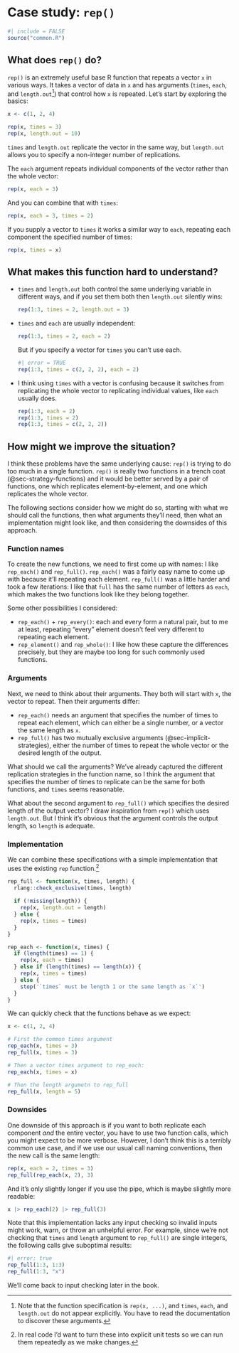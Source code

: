 # Case study: `rep()` {#sec-cs-rep}

```r
#| include = FALSE
source("common.R")
```

## What does `rep()` do?

`rep()` is an extremely useful base R function that repeats a vector `x` in various ways.
It takes a vector of data in `x` and has arguments (`times`, `each`, and `length.out`[^cs-rep-1]) that control how `x` is repeated.
Let's start by exploring the basics:

[^cs-rep-1]: Note that the function specification is `rep(x, ...)`, and `times`, `each`, and `length.out` do not appear explicitly.
    You have to read the documentation to discover these arguments.

```r
x <- c(1, 2, 4)

rep(x, times = 3)
rep(x, length.out = 10)
```

`times` and `length.out` replicate the vector in the same way, but `length.out` allows you to specify a non-integer number of replications.

The `each` argument repeats individual components of the vector rather than the whole vector:

```r
rep(x, each = 3)
```

And you can combine that with `times`:

```r
rep(x, each = 3, times = 2)
```

If you supply a vector to `times` it works a similar way to `each`, repeating each component the specified number of times:

```r
rep(x, times = x)
```

## What makes this function hard to understand?

-   `times` and `length.out` both control the same underlying variable in different ways, and if you set them both then `length.out` silently wins:

    ```r
    rep(1:3, times = 2, length.out = 3)
    ```

-   `times` and `each` are usually independent:

    ```r
    rep(1:3, times = 2, each = 2)
    ```

    But if you specify a vector for `times` you can't use each.

    ```r
    #| error = TRUE
    rep(1:3, times = c(2, 2, 2), each = 2)
    ```

-   I think using `times` with a vector is confusing because it switches from replicating the whole vector to replicating individual values, like `each` usually does.

    ```r
    rep(1:3, each = 2)
    rep(1:3, times = 2)
    rep(1:3, times = c(2, 2, 2))
    ```

## How might we improve the situation?

I think these problems have the same underlying cause: `rep()` is trying to do too much in a single function.
`rep()` is really two functions in a trench coat (@sec-strategy-functions) and it would be better served by a pair of functions, one which replicates element-by-element, and one which replicates the whole vector.

The following sections consider how we might do so, starting with what we should call the functions, then what arguments they'll need, then what an implementation might look like, and then considering the downsides of this approach.

### Function names

To create the new functions, we need to first come up with names: I like `rep_each()` and `rep_full()`.
`rep_each()` was a fairly easy name to come up with because it'll repeating each element.
`rep_full()` was a little harder and took a few iterations: I like that `full` has the same number of letters as `each`, which makes the two functions look like they belong together.

Some other possibilities I considered:

-   `rep_each()` + `rep_every()`: each and every form a natural pair, but to me at least, repeating "every" element doesn't feel very different to repeating each element.
-   `rep_element()` and `rep_whole()`: I like how these capture the differences precisely, but they are maybe too long for such commonly used functions.

### Arguments

Next, we need to think about their arguments.
They both will start with `x`, the vector to repeat.
Then their arguments differ:

-   `rep_each()` needs an argument that specifies the number of times to repeat each element, which can either be a single number, or a vector the same length as `x`.
-   `rep_full()` has two mutually exclusive arguments (@sec-implicit-strategies), either the number of times to repeat the whole vector or the desired length of the output.

What should we call the arguments?
We've already captured the different replication strategies in the function name, so I think the argument that specifies the number of times to replicate can be the same for both functions, and `times` seems reasonable.

What about the second argument to `rep_full()` which specifies the desired length of the output vector?
I draw inspiration from `rep()` which uses `length.out`.
But I think it's obvious that the argument controls the output length, so `length` is adequate.

### Implementation

We can combine these specifications with a simple implementation that uses the existing `rep` function.[^cs-rep-2]

[^cs-rep-2]: In real code I'd want to turn these into explicit unit tests so we can run them repeatedly as we make changes.

```r
rep_full <- function(x, times, length) {
  rlang::check_exclusive(times, length)
  
  if (!missing(length)) {
    rep(x, length.out = length)
  } else {
    rep(x, times = times)
  }
}

rep_each <- function(x, times) {
  if (length(times) == 1) {
    rep(x, each = times)
  } else if (length(times) == length(x)) {
    rep(x, times = times)
  } else {
    stop('`times` must be length 1 or the same length as `x`')
  }
}
```

We can quickly check that the functions behave as we expect:

```r
x <- c(1, 2, 4)

# First the common times argument
rep_each(x, times = 3)
rep_full(x, times = 3)

# Then a vector times argument to rep_each:
rep_each(x, times = x)

# Then the length argumetn to rep_full
rep_full(x, length = 5)
```

### Downsides

One downside of this approach is if you want to both replicate each component *and* the entire vector, you have to use two function calls, which you might expect to be more verbose.
However, I don't think this is a terribly common use case, and if we use our usual call naming conventions, then the new call is the same length:

```r
rep(x, each = 2, times = 3)
rep_full(rep_each(x, 2), 3)
```

And it's only slightly longer if you use the pipe, which is maybe slightly more readable:

```r
x |> rep_each(2) |> rep_full(3)
```

::: callout-caution
Note that this implementation lacks any input checking so invalid inputs might work, warn, or throw an unhelpful error.
For example, since we're not checking that `times` and `length` argument to `rep_full()` are single integers, the following calls give suboptimal results:

```r
#| error: true
rep_full(1:3, 1:3)
rep_full(1:3, "x")
```

We'll come back to input checking later in the book.
:::
